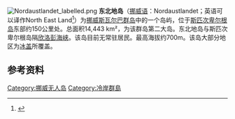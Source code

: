 [[File:Nordaustlandet_labelled.png|right]]
'''东北地岛'''（[[挪威语|挪威语]]：Nordaustlandet；英语可以译作North East Land<ref>{{cite journal | author=Eville Gorham | title=The Salt Content of Some Ice Samples From Nordaustlandet (North East Land), Svalbard - Journal of Glaciology | journal=Journal of Glaciology | volume=3 | issue=23 | date=January 30, 2017 | issn=0022-1430 | doi=10.3189/S0022143000024217 | pages=181–186 | url=https://www.cambridge.org/core/journals/journal-of-glaciology/article/salt-content-of-some-ice-samples-from-nordaustlandet-north-east-land-svalbard/83B35B70F834438B32D19B4ED8B188DA | access-date= | archive-date=2021-11-27 | archive-url=https://web.archive.org/web/20211127110214/https://www.cambridge.org/core/journals/journal-of-glaciology/article/salt-content-of-some-ice-samples-from-nordaustlandet-north-east-land-svalbard/83B35B70F834438B32D19B4ED8B188DA | dead-url=no }}</ref>）为[[挪威|挪威]][[斯瓦尔巴群岛|斯瓦尔巴群岛]]中的一个岛屿，位于[[斯匹次卑尔根岛|斯匹次卑尔根岛]]东部约150公里处。总面积14,443 km²，为该群岛第二大岛。东北地岛与斯匹次卑尔根岛隔[[欣洛彭海峡|欣洛彭海峡]]。该岛目前无常驻居民。最高海拔约700m。该岛大部分地区为[[冰盖|冰盖]]所覆盖。
==参考资料==
{{reflist}}
{{Norway-geo-stub}}
{{Arctic Islands}}

[[Category:挪威无人岛|Category:挪威无人岛]]
[[Category:冷岸群島|Category:冷岸群島]]